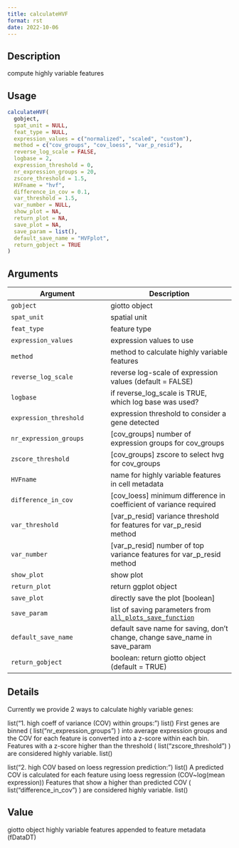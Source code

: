 ```yaml
--- 
title: calculateHVF 
format: rst 
date: 2022-10-06 
--- 
```


## Description

compute highly variable features


## Usage

```r
calculateHVF(
  gobject,
  spat_unit = NULL,
  feat_type = NULL,
  expression_values = c("normalized", "scaled", "custom"),
  method = c("cov_groups", "cov_loess", "var_p_resid"),
  reverse_log_scale = FALSE,
  logbase = 2,
  expression_threshold = 0,
  nr_expression_groups = 20,
  zscore_threshold = 1.5,
  HVFname = "hvf",
  difference_in_cov = 0.1,
  var_threshold = 1.5,
  var_number = NULL,
  show_plot = NA,
  return_plot = NA,
  save_plot = NA,
  save_param = list(),
  default_save_name = "HVFplot",
  return_gobject = TRUE
)
```


## Arguments

Argument      |Description
------------- |----------------
`gobject`     |     giotto object
`spat_unit`     |     spatial unit
`feat_type`     |     feature type
`expression_values`     |     expression values to use
`method`     |     method to calculate highly variable features
`reverse_log_scale`     |     reverse log-scale of expression values (default = FALSE)
`logbase`     |     if reverse_log_scale is TRUE, which log base was used?
`expression_threshold`     |     expression threshold to consider a gene detected
`nr_expression_groups`     |     [cov_groups] number of expression groups for cov_groups
`zscore_threshold`     |     [cov_groups] zscore to select hvg for cov_groups
`HVFname`     |     name for highly variable features in cell metadata
`difference_in_cov`     |     [cov_loess] minimum difference in coefficient of variance required
`var_threshold`     |     [var_p_resid] variance threshold for features for var_p_resid method
`var_number`     |     [var_p_resid] number of top variance features for var_p_resid method
`show_plot`     |     show plot
`return_plot`     |     return ggplot object
`save_plot`     |     directly save the plot [boolean]
`save_param`     |     list of saving parameters from [`all_plots_save_function`](#allplotssavefunction)
`default_save_name`     |     default save name for saving, don't change, change save_name in save_param
`return_gobject`     |     boolean: return giotto object (default = TRUE)


## Details

Currently we provide 2 ways to calculate highly variable genes:
 
 list("1. high coeff of variance (COV) within groups: ")  list() 
 First genes are binned ( list("nr_expression_groups") ) into average expression groups and
 the COV for each feature is converted into a z-score within each bin. Features with a z-score
 higher than the threshold ( list("zscore_threshold") ) are considered highly variable. list() 
 
 list("2. high COV based on loess regression prediction: ")  list() 
 A predicted COV is calculated for each feature using loess regression (COV~log(mean expression))
 Features that show a higher than predicted COV ( list("difference_in_cov") ) are considered highly variable. list()


## Value

giotto object highly variable features appended to feature metadata (fDataDT)


